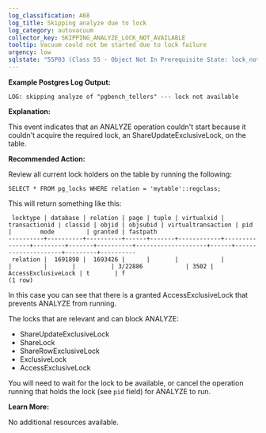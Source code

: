```yaml
---
log_classification: A68
log_title: Skipping analyze due to lock
log_category: autovacuum
collector_key: SKIPPING_ANALYZE_LOCK_NOT_AVAILABLE
tooltip: Vacuum could not be started due to lock failure
urgency: low
sqlstate: "55P03 (Class 55 - Object Not In Prerequisite State: lock_not_available)"
---
```


**Example Postgres Log Output:**

```
LOG: skipping analyze of "pgbench_tellers" --- lock not available
```

**Explanation:**

This event indicates that an ANALYZE operation couldn't start because it couldn't
acquire the required lock, an ShareUpdateExclusiveLock, on the table.

**Recommended Action:**

Review all current lock holders on the table by running the following:

```
SELECT * FROM pg_locks WHERE relation = 'mytable'::regclass;
```

This will return something like this:

```
 locktype | database | relation | page | tuple | virtualxid | transactionid | classid | objid | objsubid | virtualtransaction | pid  |        mode         | granted | fastpath
----------+----------+----------+------+-------+------------+---------------+---------+-------+----------+--------------------+------+---------------------+---------+----------
 relation |  1691898 |  1693426 |      |       |            |               |         |       |          | 3/22886            | 3502 | AccessExclusiveLock | t       | f
(1 row)
```

In this case you can see that there is a granted AccessExclusiveLock that prevents
ANALYZE from running.

The locks that are relevant and can block ANALYZE:

* ShareUpdateExclusiveLock
* ShareLock
* ShareRowExclusiveLock
* ExclusiveLock
* AccessExclusiveLock

You will need to wait for the lock to be available, or cancel the operation
running that holds the lock (see `pid` field) for ANALYZE to run.

**Learn More:**

No additional resources available.
